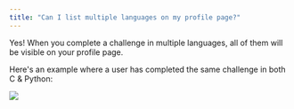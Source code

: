 ```yaml
---
title: "Can I list multiple languages on my profile page?"
---
```


Yes! When you complete a challenge in multiple languages, all of them will be visible on your profile page.

Here's an example where a user has completed the same challenge in both C & Python:

<Frame>
  <img className="w-full" src="/img/profile-page-example.png" />
</Frame>
